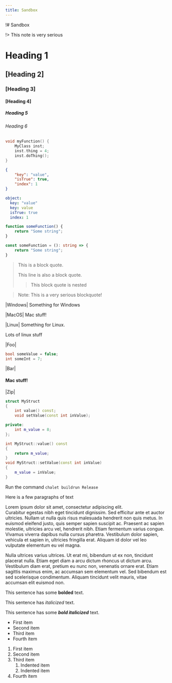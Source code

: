 ```yaml
---
title: Sandbox
---
```


!# Sandbox

!> This note is very serious

# Heading 1

## [Heading 2]

### [Heading 3]

#### [Heading 4]

##### Heading 5

###### Heading 6

```cpp
void myFunction() {
    MyClass inst;
    inst.thing = 4;
    inst.doThing();
}
```

```json
{
	"key": "value",
	"isTrue": true,
	"index": 1
}
```

```yaml
object:
  key: "value"
  key: value
  isTrue: true
  index: 1
```

```js
function someFunction() {
    return "Some string";
}
```

```ts
const someFunction = (): string => {
    return "Some string";
}
```

> This is a block quote.
> 
> This line is also a block quote.
>
>> This block quote is nested

> Note: This is a very serious blockquote!


<!-- tabs:start -->
|Windows|
Something for Windows

|MacOS|
Mac stuff!

|Linux|
Something for Linux.

Lots of linux stuff
<!-- tabs:end -->


<!-- tabs:start -->
|Foo|
```cpp
bool someValue = false;
int someInt = 7;
```

|Bar|
#### Mac stuff!

|Zip|
```cpp
struct MyStruct
{
    int value() const;
    void setValue(const int inValue);

private:
    int m_value = 8;
};
```
```cpp
int MyStruct::value() const
{
    return m_value;
}
void MyStruct::setValue(const int inValue)
{
    m_value = inValue;
}
```
<!-- tabs:end -->

Run the command `chalet buildrun Release`

Here is a few paragraphs of text

Lorem ipsum dolor sit amet, consectetur adipiscing elit.  
Curabitur egestas nibh eget tincidunt dignissim. Sed efficitur ante et auctor ultricies. Nullam ut nulla quis risus malesuada hendrerit non quis metus. In euismod eleifend justo, quis semper sapien suscipit ac. Praesent ac sapien molestie, ultricies arcu vel, hendrerit nibh. Etiam fermentum varius congue. Vivamus viverra dapibus nulla cursus pharetra. Vestibulum dolor sapien, vehicula et sapien in, ultricies fringilla erat. Aliquam id dolor vel leo vulputate elementum eu vel magna.

Nulla ultrices varius ultrices. Ut erat mi, bibendum ut ex non, tincidunt placerat nulla. Etiam eget diam a arcu dictum rhoncus ut dictum arcu. Vestibulum diam erat, pretium eu nunc non, venenatis ornare erat. Etiam sagittis maximus enim, ac accumsan sem elementum vel. Sed bibendum est sed scelerisque condimentum. Aliquam tincidunt velit mauris, vitae accumsan elit euismod non.


This sentence has some **bolded** text.

This sentence has *italicized* text.

This sentence has some ***bold italicized*** text.

- First item
- Second item
- Third item
- Fourth item

1. First item
2. Second item
3. Third item
    1. Indented item
    2. Indented item
4. Fourth item 
